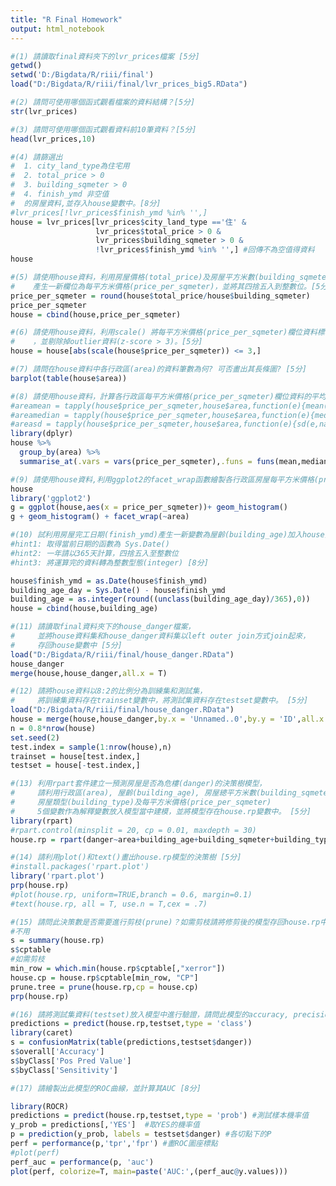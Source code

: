 ```yaml
---
title: "R Final Homework"
output: html_notebook
---
```


```r
#(1) 請讀取final資料夾下的lvr_prices檔案 [5分]
getwd()
setwd('D:/Bigdata/R/riii/final')
load("D:/Bigdata/R/riii/final/lvr_prices_big5.RData")
```

```r
#(2) 請問可使用哪個函式觀看檔案的資料結構？[5分]
str(lvr_prices)
```

```r
#(3) 請問可使用哪個函式觀看資料前10筆資料？[5分]
head(lvr_prices,10)
```

```r
#(4) 請篩選出
#  1. city_land_type為住宅用
#  2. total_price > 0
#  3. building_sqmeter > 0
#  4. finish_ymd 非空值
#  的房屋資料,並存入house變數中。[8分]
#lvr_prices[!lvr_prices$finish_ymd %in% '',]
house = lvr_prices[lvr_prices$city_land_type =='住' & 
                   lvr_prices$total_price > 0 &
                   lvr_prices$building_sqmeter > 0 &
                   !lvr_prices$finish_ymd %in% '',] #回傳不為空值得資料
house
```

```r
#(5) 請使用house資料，利用房屋價格(total_price)及房屋平方米數(building_sqmeter)兩欄位，
#    產生一新欄位為每平方米價格(price_per_sqmeter)，並將其四捨五入到整數位。[5分]
price_per_sqmeter = round(house$total_price/house$building_sqmeter)
price_per_sqmeter
house = cbind(house,price_per_sqmeter)
```

```r
#(6) 請使用house資料，利用scale() 將每平方米價格(price_per_sqmeter)欄位資料標準化
#    ，並剔除掉outlier資料(z-score > 3)。[5分]
house = house[abs(scale(house$price_per_sqmeter)) <= 3,]
```

```r
#(7) 請問在house資料中各行政區(area)的資料筆數為何? 可否畫出其長條圖? [5分]
barplot(table(house$area))
```

```r
#(8) 請使用house資料，計算各行政區每平方米價格(price_per_sqmeter)欄位資料的平均數，中位數及標準差 [8分]
#areamean = tapply(house$price_per_sqmeter,house$area,function(e){mean(e,na.rm = T)})
#areamedian = tapply(house$price_per_sqmeter,house$area,function(e){median(e,na.rm = T)})
#areasd = tapply(house$price_per_sqmeter,house$area,function(e){sd(e,na.rm = T)})
library(dplyr)
house %>%
  group_by(area) %>%
  summarise_at(.vars = vars(price_per_sqmeter),.funs = funs(mean,median,sd))

```

```r
#(9) 請使用house資料,利用ggplot2的facet_wrap函數繪製各行政區房屋每平方米價格(price_per_sqmeter)的直方圖 [8分]
house
library('ggplot2')
g = ggplot(house,aes(x = price_per_sqmeter))+ geom_histogram()
g + geom_histogram() + facet_wrap(~area)
```

```r
#(10) 試利用房屋完工日期(finish_ymd)產生一新變數為屋齡(building_age)加入house資料中。
#hint1: 取得當前日期的函數為 Sys.Date()
#hint2: 一年請以365天計算，四捨五入至整數位
#hint3: 將運算完的資料轉為整數型態(integer) [8分]

house$finish_ymd = as.Date(house$finish_ymd)
building_age_day = Sys.Date() - house$finish_ymd
building_age = as.integer(round((unclass(building_age_day)/365),0))
house = cbind(house,building_age)
```

```r
#(11) 請讀取final資料夾下的house_danger檔案，
#     並將house資料集和house_danger資料集以left outer join方式join起來，
#     存回house變數中 [5分]
load("D:/Bigdata/R/riii/final/house_danger.RData")
house_danger
merge(house,house_danger,all.x = T)
```

```r
#(12) 請將house資料以8:2的比例分為訓練集和測試集，
#     將訓練集資料存在trainset變數中，將測試集資料存在testset變數中。 [5分]
load("D:/Bigdata/R/riii/final/house_danger.RData")
house = merge(house,house_danger,by.x = 'Unnamed..0',by.y = 'ID',all.x = T)
n = 0.8*nrow(house)
set.seed(2)
test.index = sample(1:nrow(house),n)
trainset = house[test.index,]
testset = house[-test.index,]

```

```r
#(13) 利用rpart套件建立一預測房屋是否為危樓(danger)的決策樹模型，
#     請利用行政區(area), 屋齡(building_age), 房屋總平方米數(building_sqmeter),
#     房屋類型(building_type)及每平方米價格(price_per_sqmeter)
#     5個變數作為解釋變數放入模型當中建模，並將模型存在house.rp變數中。 [5分]
library(rpart)
#rpart.control(minsplit = 20, cp = 0.01, maxdepth = 30)
house.rp = rpart(danger~area+building_age+building_sqmeter+building_type+price_per_sqmeter,data = trainset)
```

```r
#(14) 請利用plot()和text()畫出house.rp模型的決策樹 [5分]
#install.packages('rpart.plot')
library('rpart.plot')
prp(house.rp)
#plot(house.rp, uniform=TRUE,branch = 0.6, margin=0.1)
#text(house.rp, all = T, use.n = T,cex = .7)
```

```r
#(15) 請問此決策數是否需要進行剪枝(prune)？如需剪枝請將修剪後的模型存回house.rp中。 [5分]
#不用
s = summary(house.rp)
s$cptable
#如需剪枝
min_row = which.min(house.rp$cptable[,"xerror"])
house.cp = house.rp$cptable[min_row, "CP"]
prune.tree = prune(house.rp,cp = house.cp)
prp(house.rp)
```

```r
#(16) 請將測試集資料(testset)放入模型中進行驗證，請問此模型的accuracy, precision, recall等績效分別為何？ [5分]
predictions = predict(house.rp,testset,type = 'class')
library(caret)
s = confusionMatrix(table(predictions,testset$danger))
s$overall['Accuracy']
s$byClass['Pos Pred Value']
s$byClass['Sensitivity']
```

```r
#(17) 請繪製出此模型的ROC曲線，並計算其AUC [8分]

library(ROCR)
predictions = predict(house.rp,testset,type = 'prob') #測試樣本機率值
y_prob = predictions[,'YES']  #取YES的機率值
p = prediction(y_prob, labels = testset$danger) #各切點下的P
perf = performance(p,'tpr','fpr') #畫ROC圖座標點
#plot(perf)
perf_auc = performance(p, 'auc')
plot(perf, colorize=T, main=paste('AUC:',(perf_auc@y.values)))

```